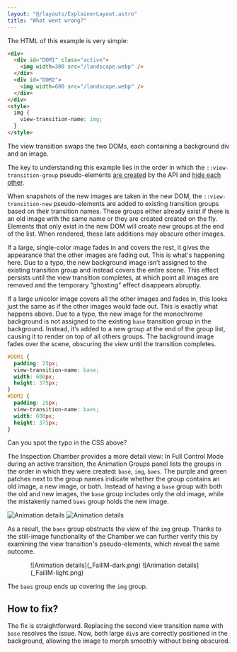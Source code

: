 ```yaml
---
layout: "@/layouts/ExplainerLayout.astro"
title: "What went wrong?"
---
```


The HTML of this example is very simple:

```html
<div>
  <div id="DOM1" class="active">
    <img width=300 src="/landscape.webp" />
  </div>
  <div id="DOM2">
    <img width=600 src="/landscape.webp" />
  </div>
</div>
<style>
  img {
    view-transition-name: img;
  }
</style>
```
The view transition swaps the two DOMs, each containing a background div and an image.


The key to understanding this example lies in the order in which the `::view-transition-group` pseudo-elements [are created](/basics/pseudos/#creation--of-pseudo-elements) by the API and [hide each other](/basics/pseudos/#rendering-pseudo-elements).


When snapshots of the new images are taken in the new DOM, the `::view-transition-new` pseudo-elements are added to existing transition groups based on their transition names. These groups either already exist if there is an old image with the same name or they are created created on the fly. Elements that only exist in the new DOM will create new groups at the end of the list. When rendered, these late additions may obscure other images.

If a large, single-color image fades in and covers the rest, it gives the appearance that the other images are fading out. This is what's happening here. Due to a typo, the new background image isn’t assigned to the existing transition group and instead covers the entire scene. This effect persists until the view transition completes, at which point all images are removed and the temporary “ghosting” effect disappears abruptly.


If a large unicolor image covers all the other images and fades in, this looks just the same as if the other images would fade out. This is exactly what happens above. Due to a typo, the new image for the monochrome background is not assigned to the existing `base` transition group in the background. Instead, it’s added to a new group at the end of the group list, causing it to render on top of all others groups. The background image fades over the scene, obscuring the view until the transition completes.



```css
#DOM1 {
  padding: 25px;
  view-transition-name: base;
  width: 600px;
  height: 375px;
}
#DOM2 {
  padding: 25px;
  view-transition-name: baes;
  width: 600px;
  height: 375px;
}
```


Can you spot the typo in the CSS above?

The Inspection Chamber provides a more detail view: In Full Control Mode during an active transition, the Animation Groups panel lists the groups in the order in which they were created: `base`, `img`, `baes`. The purple and green patches next to the group names indicate whether the group contains an old image, a new image, or both. Instead of having a `base` group with both the old and new images, the `base` group includes only the old image, while the mistakenly named `baes` group holds the new image.


<span class="light:sl-hidden">![Animation details](_FailIM2-dark.png)</span>
<span class="dark:sl-hidden">![Animation details](_FailIM2-light.png)</span>

As a result, the `baes` group obstructs the view of the `img` group. Thanks to the still-image functionality of the Chamber we can further verify this by examining the view transition's pseudo-elements, which reveal the same outcome.

<div style="width: 400px; margin: 0 auto;">
<span class="light:sl-hidden">![Animation details](_FailIM-dark.png)</span>
<span class="dark:sl-hidden">![Animation details](_FailIM-light.png)</span>
</div>

The `baes` group ends up covering the `img` group.

## How to fix?

The fix is straightforward. Replacing the second view transition name with `base` resolves the issue. Now, both large `div`s are correctly positioned in the background, allowing the image to morph smoothly without being obscured.